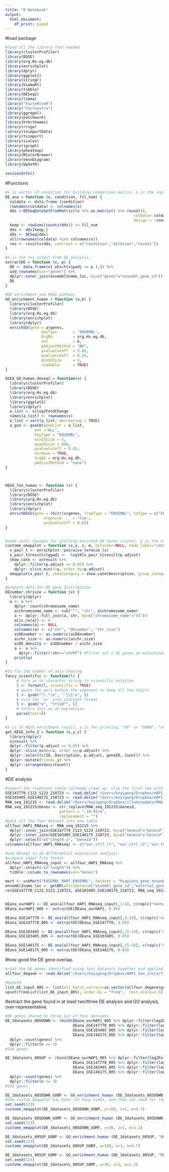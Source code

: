 ```yaml
---
title: "R Notebook"
output:
  html_document:
    df_print: paged
---
```


#load package
```r
#load all the library that needed
library(clusterProfiler)
library(DOSE)
library(org.Hs.eg.db)
library(enrichplot)
library(dplyr)
library(ggplot2)
library(stringr)
library(biomaRt)
library(tibble)
library(DESeq2)
library(limma)
library("FactoMineR")
library("factoextra")
library(ggrepel)
library(patchwork)
library(hrbrthemes)
library(rrvgo)
library(tximportData)
library(tximport)
library(scales)
library(igraph)
library(pheatmap)
library(RColorBrewer)
library(VennDiagram)
library(UpSetR)

```

```r
sessionInfo()
```

#Functions
```r
#x is vector of condition for building comparison matrix, x is the input file for all the raw readcount, condition is the comparison matrix, fil_num is the cutoff for the prefilter of analysis.
DE_ana = function (x, condition, fil_num) {
  coldata <- data.frame (condition)
  rownames(coldata) <- colnames(x)
  dds <-DESeqDataSetFromMatrix((x %>% as.matrix() %>% round()), 
                                                         colData= coldata,
                                                         design = ~condition)
  keep <- rowSums(counts(dds)) >= fil_num
  dds <- dds[keep,]
  dds <- DESeq(dds)
  all(rownames(coldata) %in% colnames(x))
  res <- results(dds, contrast = c("condition","deletion","normal"))
}

#x is the res output from DE analysis.
extractDE = function (x, p) {
  DE <- data.frame(x[ which(x$padj <= p ),]) %>%
  add_rownames(var="genes") %>%
  dplyr::inner_join(ensembl2name_loc, by=c("genes"="ensembl_gene_id")) 
  DE
}

#GO enrichment and KEGG pathway
GO_enrichment_human = function (a,b) {
  library(clusterProfiler)
  library(DOSE)
  library(org.Hs.eg.db)
  library(enrichplot)
  library(dplyr)
  enrichGO(gene = a$genes,
                keyType       = 'ENSEMBL',
                OrgDb         = org.Hs.eg.db,
                ont           = b,
                pAdjustMethod = "BH",
                pvalueCutoff  = 0.05,
                qvalueCutoff  = 0.05,
                minGSSize     = 5,
                readable      = TRUE)
}

GSEA_GO_human_deseq2 = function(x) {
  library(clusterProfiler)
  library(DOSE)
  library(org.Hs.eg.db)
  library(enrichplot)
  library(ggplot2)
  library(dplyr)
  a_list <- x$log2FoldChange
  names(a_list) <- rownames(x)
  a_list = sort(a_list, decreasing = TRUE)
  a_gse <- gseGO(geneList = a_list,
             ont ="ALL", 
             keyType = "ENSEMBL", 
             minGSSize = 5, 
             maxGSSize = 800, 
             pvalueCutoff = 0.05, 
             verbose = TRUE, 
             OrgDb = org.Hs.eg.db, 
             pAdjustMethod = "none")
}



KEGG_fun_human <- function (x) {
  library(clusterProfiler)
  library(DOSE)
  library(org.Hs.eg.db)
  library(enrichplot)
  library(dplyr)
  enrichKEGG(gene = (bitr(x$genes, fromType = "ENSEMBL", toType = c("ENTREZID"),OrgDb = org.Hs.eg.db)) $ENTREZID,
                 organism     = 'hsa',
                 pvalueCutoff = 0.05)
}


#some small changes for plotting enriched GO terms cluster. y is the number plot, note that after                                                   
custome_emapplot = function (x,y, z, m, nCluster=NULL, node_label="category") {
  x_pair_t <- enrichplot::pairwise_termsim (x)
  x_pair_t@result$lgpadj <- -log10(x_pair_t@result$p.adjust)
  show_cate <- x@result %>% 
    dplyr::filter(p.adjust <= 0.05) %>%
    dplyr::slice_min(n=y, order_by=p.adjust)
  emapplot(x_pair_t, showCategory = show_cate$Description, group_category=T, group_legend=T, color="lgpadj", cex_category=z, cex_label_category=m, nCluster=nCluster, node_label=node_label) + scale_fill_gradient(high = "black", low = "white", name="-log10(p.adj)")
}

#prepare data for DE gene distribution
DEnumber_chrsize = function (x) {
  library(dplyr)  
  a <- x %>% 
    dplyr::count(chromosome_name)
    a$chromosome_name <- sub("^", "chr", a$chromosome_name)
    a <- dplyr::full_join(a, chr, by=c("chromosome_name"="V1"))
    a[is.na(a)] <- 0
    colnames(a) <- NULL
    colnames(a) <- c("chr", "DEnumber", "chr_size")
    a$DEnumber <- as.numeric(a$DEnumber)
    a$chr_size <- as.numeric(a$chr_size)
    a$DE_density <- a$DEnumber / a$chr_size
    a <- a %>%
      dplyr::filter(!chr=="chrMT") #filter out 2 DE genes on mitochondria
    print(a)
}

#to fix the number of axis showing
fancy_scientific <- function(l) {
     # turn in to character string in scientific notation
     l <- format(l, scientific = TRUE)
     # quote the part before the exponent to keep all the digits
     l <- gsub("^(.*)e", "'\\1'e", l)
     # turn the 'e+' into plotmath format
     l <- gsub("e", "%*%10^", l)
     # return this as an expression
     parse(text=l)
}

#x is th KEGG enrichment result, y is for printing, "UP" or "DOWN", "activated" or "supressed", selected top z based on count/Generatio/bgratio
get_KEGG_info_2 = function (x,y,z) {
  library(dplyr)
  x@result %>%
  dplyr::filter(p.adjust <= 0.05) %>%
  dplyr::slice_min(n=z, order_by=p.adjust) %>%
  dplyr::select(c(ID, Description, p.adjust, geneID, Count)) %>%
  dplyr::mutate(trend= y) %>%
  dplyr::arrange(desc(Count)) 
}

```


#DE analysis
```r
#import the readcount table (already clean up, clip the first row with all the command line, remove the annotation position, only keep ensemble gene ID, length and the count)
GSE147770_C123_S123_210723 <- read.delim("/Users/keyigeng/Dropbox/HAP1_Gen_insta/readscount/GSE147770_C123_S123_210723_clean.readCount") 
GSE103405_GSE148175_210723 <- read.delim("/Users/keyigeng/Dropbox/HAP1_Gen_insta/readscount/GSE103405_GSE148175_210723_clean.readCount")
RNA_seq_191215 <- read.delim("/Users/keyigeng/Dropbox/illuminadata/RNA_seq_191215/featurecount/HAP1_px459_635645_191217_genecode_clean.readCount")
RNA_seq_191215$Genes <- str_replace(RNA_seq_191215$Geneid,
                        pattern = ".[0-9]+$",
                        replacement = "")
#pack all the four dataset into one table
allfour_HAP1_RNAseq <- RNA_seq_191215 %>%
  dplyr::inner_join(GSE147770_C123_S123_210723, by=c("Geneid"="Geneid")) %>%
  dplyr::inner_join(GSE103405_GSE148175_210723, by=c("Geneid"="Geneid")) %>%
  dplyr::select(!c("Length.y", "Geneid")) 
colnames(allfour_HAP1_RNAseq) <- c("our_ctrl_r1", "our_ctrl_r2","our_td_r1", "our_td_r2","Genes", "length", "GSE147770_C1", "GSE147770_C2", "GSE147770_C3", "GSE147770_S1", "GSE147770_S2", "GSE147770_S3", "GSE103405_ko1", "GSE103405_ko2", "GSE103405_wt1", "GSE103405_wt2","GSE148175_koSMARCC1_r1", "GSE148175_koSMARCC1_r2", "GSE148175_koSMARCC2_r1", "GSE148175_koSMARCC2_r2")

#use DEseq2 to do differential expression analysis
#prepare input file format
allfour_HAP1_RNAseq_input <- allfour_HAP1_RNAseq %>%
  dplyr::select(!c("length")) %>%
  tibble::column_to_rownames(var="Genes")

mart <- useMart("ENSEMBL_MART_ENSEMBL", dataset = "hsapiens_gene_ensembl", host="https://may2021.archive.ensembl.org") 
ensembl2name_loc <- getBM(attributes=c("ensembl_gene_id","external_gene_name","chromosome_name","start_position", "end_position"),mart=mart)
rm(GSE147770_C123_S123_210723, GSE103405_GSE148175_210723, RNA_seq_191215)


DEana_ourHAP1 <- DE_ana(allfour_HAP1_RNAseq_input[,1:4], c(rep(c("normal", "deletion"), each=2)), 12)
DEana_ourHAP1_005 <- extractDE(DEana_ourHAP1, 0.05)

DEana_GSE147770 <- DE_ana(allfour_HAP1_RNAseq_input[,5:10], c(rep(c("normal", "deletion"), each=3)), 16)
DEana_GSE147770_005 <- extractDE(DEana_GSE147770, 0.05)

DEana_GSE103405 <- DE_ana(allfour_HAP1_RNAseq_input[,11:14], c(rep(c("deletion", "normal"), each=2)), 12)
DEana_GSE103405_005 <- extractDE(DEana_GSE103405, 0.05)

DEana_GSE148175 <- DE_ana(allfour_HAP1_RNAseq_input[,15:18], c(rep(c("deletion", "normal"), each=2)), 12)
DEana_GSE148175_005 <- extractDE(DEana_GSE148175, 0.05)

```


#how good the DE gene overlap.
```r
#read the DE genes identified using four datasets together and applied batch effect correction.
allfour_degene <- read.delim("/Users/keyigeng/Dropbox/HAP1_Gen_insta/files/allfour_HAP1_RNAseq_DEdeseq2.txt", sep=" ")

#UpSetR
list_DE_input_005 <- list(all_batch_correct=as.vector(allfour_degene$genes), this_study=as.vector(DEana_ourHAP1_005$genes), GSE147770=as.vector(DEana_GSE147770_005$genes), GSE103405=as.vector(DEana_GSE103405_005$genes), GSE148175=as.vector(DEana_GSE148175_005$genes))
upset(fromList(list_DE_input_005), order.by = "freq",  text.scale=1.5)

```


#extract the gene found in at least two/three DE analysis and GO analysis, over-representative.
```r

#DE genes shared by three out of four datasets.
DE_3datasets_005DOWN <- rbind(DEana_ourHAP1_005 %>% dplyr::filter(log2FoldChange<0) %>% dplyr::select (genes), 
                              DEana_GSE147770_005 %>% dplyr::filter(log2FoldChange<0) %>% dplyr::select (genes), 
                              DEana_GSE103405_005 %>% dplyr::filter(log2FoldChange<0) %>% dplyr::select (genes), 
                              DEana_GSE148175_005 %>% dplyr::filter(log2FoldChange<0) %>% dplyr::select (genes)) %>% 
  dplyr::count(genes) %>% 
  dplyr::filter(n >= 3)
#144 genes

DE_3datasets_005UP <- rbind(DEana_ourHAP1_005 %>% dplyr::filter(log2FoldChange>0) %>% dplyr::select (genes), 
                              DEana_GSE147770_005 %>% dplyr::filter(log2FoldChange>0) %>% dplyr::select (genes), 
                              DEana_GSE103405_005 %>% dplyr::filter(log2FoldChange>0) %>% dplyr::select (genes), 
                              DEana_GSE148175_005 %>% dplyr::filter(log2FoldChange>0) %>% dplyr::select (genes)) %>% 
  dplyr::count(genes) %>% 
  dplyr::filter(n >= 3)
#195 genes

DE_3datasets_005DOWN_GOBP <- GO_enrichment_human (DE_3datasets_005DOWN, "BP") #find lots of about replication, cell cycle, also have DSB repair
#the custom emapplot has been run many times, and then set seed for reproducibility. the y number are set to the one larger than the number of significant GO terms.
set.seed(123)
custome_emapplot(DE_3datasets_005DOWN_GOBP, y=100, z=1, m=0.7) 

DE_3datasets_005DOWN_GOMF <- GO_enrichment_human (DE_3datasets_005DOWN, "MF") 
set.seed(123)
custome_emapplot(DE_3datasets_005DOWN_GOMF, y=30, z=1, m=1.2)

DE_3datasets_005UP_GOBP <- GO_enrichment_human (DE_3datasets_005UP, "BP") 
set.seed(123)
custome_emapplot(DE_3datasets_005UP_GOBP, y=100, z=1, m=0.7)

DE_3datasets_005UP_GOMF <- GO_enrichment_human (DE_3datasets_005UP, "MF")
set.seed(123)
custome_emapplot(DE_3datasets_005UP_GOMF, y=30, z=1, m=1.2)

```


